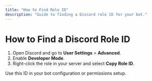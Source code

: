 ```yaml
---
title: "How to Find Role ID"
description: "Guide to finding a Discord role ID for your bot."
---
```


# How to Find a Discord Role ID

1. Open Discord and go to **User Settings** > **Advanced**.
2. Enable **Developer Mode**.
3. Right-click the role in your server and select **Copy Role ID**.

Use this ID in your bot configuration or permissions setup.
